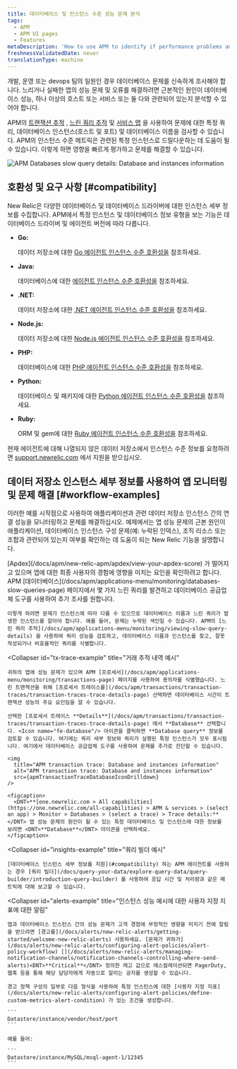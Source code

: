 ```yaml
---
title: 데이터베이스 및 인스턴스 수준 성능 문제 분석
tags:
  - APM
  - APM UI pages
  - Features
metaDescription: 'How to use APM to identify if performance problems and errors are due to database performance, one or more hosts/instances or services, or both.'
freshnessValidatedDate: never
translationType: machine
---
```




개발, 운영 또는 devops 팀의 일원인 경우 데이터베이스 문제를 신속하게 조사해야 합니다. 느리거나 실패한 앱의 성능 문제 및 오류를 해결하려면 근본적인 원인이 데이터베이스 성능, 하나 이상의 호스트 또는 서비스 또는 둘 다와 관련되어 있는지 분석할 수 있어야 합니다.

APM의 [트랜잭션 추적](/docs/apm/transactions/transaction-traces/transaction-traces) , [느린 쿼리 추적](/docs/apm/applications-menu/monitoring/viewing-slow-query-details) 및 [서비스 맵](/docs/data-analysis/service-maps/get-started/service-maps-visualize-monitor-apps-entire-architecture) 을 사용하여 문제에 대한 특정 쿼리, 데이터베이스 인스턴스(호스트 및 포트) 및 데이터베이스 이름을 검사할 수 있습니다. APM의 인스턴스 수준 메트릭은 관련된 특정 인스턴스로 드릴다운하는 데 도움이 될 수 있습니다. 이렇게 하면 영향을 빠르게 평가하고 문제를 해결할 수 있습니다.

<img
  title="APM Databases slow query details: Database and instances information"
  alt="APM Databases slow query details: Database and instances information"
  src={apmDatabaseOverview}
/>

## 호환성 및 요구 사항 [#compatibility]

New Relic은 다양한 데이터베이스 및 데이터베이스 드라이버에 대한 인스턴스 세부 정보를 수집합니다. APM에서 특정 인스턴스 및 데이터베이스 정보 유형을 보는 기능은 데이터베이스 드라이버 및 에이전트 버전에 따라 다릅니다.

* <DNT>**Go:**</DNT>

  데이터 저장소에 대한 [Go 에이전트 인스턴스 수준 호환성을](/docs/agents/go-agent/get-started/go-agent-compatibility-requirements#datastores) 참조하세요.

* <DNT>**Java:**</DNT>

  데이터베이스에 대한 [에이전트 인스턴스 수준 호환성을](/docs/agents/java-agent/getting-started/compatibility-requirements-java-agent#instance-level-db) 참조하세요.

* <DNT>**.NET:**</DNT>

  데이터 저장소에 대한 [.NET 에이전트 인스턴스 수준 호환성을](/docs/agents/net-agent/getting-started/compatibility-requirements-net-agent#instance-details) 참조하세요.

* <DNT>**Node.js:**</DNT>

  데이터 저장소에 대한 [Node.js 에이전트 인스턴스 수준 호환성을](/docs/agents/nodejs-agent/getting-started/compatibility-requirements-nodejs-agent#instance-details) 참조하세요.

* <DNT>**PHP:**</DNT>

  데이터베이스에 대한 [PHP 에이전트 인스턴스 수준 호환성을](/docs/agents/php-agent/getting-started/php-agent-compatibility-requirements#instance-details) 참조하세요.

* <DNT>**Python:**</DNT>

  데이터베이스 및 패키지에 대한 [Python 에이전트 인스턴스 수준 호환성을](/docs/agents/python-agent/getting-started/instrumented-python-packages#instance-details) 참조하세요.

* <DNT>**Ruby:**</DNT>

  ORM 및 gem에 대한 [Ruby 에이전트 인스턴스 수준 호환성을](/docs/agents/ruby-agent/getting-started/ruby-agent-requirements-supported-frameworks#instance_details) 참조하세요.

현재 에이전트에 대해 나열되지 않은 데이터 저장소에서 인스턴스 수준 정보를 요청하려면 [support.newrelic.com](https://support.newrelic.com) 에서 지원을 받으십시오.

## 데이터 저장소 인스턴스 세부 정보를 사용하여 앱 모니터링 및 문제 해결 [#workflow-examples]

이러한 예를 시작점으로 사용하여 애플리케이션과 관련 데이터 저장소 인스턴스 간의 연결 성능을 모니터링하고 문제를 해결하십시오. 예제에서는 앱 성능 문제의 근본 원인이 애플리케이션, 데이터베이스 인스턴스 구성 문제(예: 누락된 인덱스), 조직 리소스 또는 조합과 관련되어 있는지 여부를 확인하는 데 도움이 되는 New Relic 기능을 설명합니다.

<CollapserGroup>
  <Collapser
    id="slow-sql-example"
    title="느린 쿼리 추적 세부정보 예시"
  >
    [Apdex](/docs/apm/new-relic-apm/apdex/view-your-apdex-score) 가 떨어지고 있으며 앱에 대한 최종 사용자의 경험에 영향을 미치는 요인을 확인하려고 합니다. APM [데이터베이스](/docs/apm/applications-menu/monitoring/databases-slow-queries-page) 페이지에서 몇 가지 느린 쿼리를 발견하고 데이터베이스 공급업체 도구를 사용하여 추가 조사를 원합니다.

    이렇게 하려면 문제가 인스턴스에 따라 다를 수 있으므로 데이터베이스 이름과 느린 쿼리가 발생한 인스턴스를 알아야 합니다. 예를 들어, 문제는 누락된 색인일 수 있습니다. APM의 [느린 쿼리 추적](/docs/apm/applications-menu/monitoring/viewing-slow-query-details) 을 사용하여 쿼리 성능을 검토하고, 데이터베이스 이름과 인스턴스를 찾고, 잘못 작성되거나 비효율적인 쿼리를 식별합니다.
  </Collapser>

  <Collapser
    id="tx-trace-example"
    title="거래 추적 내역 예시"
  >
    귀하의 앱에 성능 문제가 있으며 APM [프로세서](/docs/apm/applications-menu/monitoring/transactions-page) 페이지를 사용하여 용의자를 식별했습니다. 느린 트랜잭션을 위해 [프로세서 트레이스를](/docs/apm/transactions/transaction-traces/transaction-traces-trace-details-page) 선택하면 데이터베이스 시간이 트랜잭션 성능의 주요 요인임을 알 수 있습니다.

    선택한 [프로세서 트레이스 **Details**](/docs/apm/transactions/transaction-traces/transaction-traces-trace-details-page) 에서 **Database** 선택합니다. <Icon name="fe-database"/> 아이콘을 클릭하면 **Database query** 정보를 검토할 수 있습니다. 여기에는 쿼리 세부 정보와 쿼리가 실행된 특정 인스턴스가 모두 표시됩니다. 여기에서 데이터베이스 공급업체 도구를 사용하여 문제를 추가로 진단할 수 있습니다.

    <img
      title="APM transaction trace: Database and instances information"
      alt="APM transaction trace: Database and instances information"
      src={apmTransactionTraceDatabaseIconDrilldown}
    />

    <figcaption>
      <DNT>**[one.newrelic.com > All capabilities](https://one.newrelic.com/all-capabilities) > APM & services > (select an app) > Monitor > Databases > (select a trace) > Trace details:**</DNT> 앱 성능 문제의 원인이 될 수 있는 특정 데이터베이스 및 인스턴스에 대한 정보를 보려면 <DNT>**Database**</DNT> 아이콘을 선택하세요.
    </figcaption>
  </Collapser>

  <Collapser
    id="insights-example"
    title="쿼리 빌더 예시"
  >
    [데이터베이스 인스턴스 세부 정보를 지원](#compatibility) 하는 APM 에이전트를 사용하는 경우 [쿼리 빌더](/docs/query-your-data/explore-query-data/query-builder/introduction-query-builder) 를 사용하여 응답 시간 및 처리량과 같은 메트릭에 대해 보고할 수 있습니다.
  </Collapser>

  <Collapser
    id="alerts-example"
    title="인스턴스 성능 예시에 대한 사용자 지정 지표에 대한 알림"
  >
    앱과 데이터베이스 인스턴스 간의 성능 문제가 고객 경험에 부정적인 영향을 미치기 전에 알림을 받으려면 [경고를](/docs/alerts/new-relic-alerts/getting-started/welcome-new-relic-alerts) 사용하세요. [문제가 귀하가](/docs/alerts/new-relic-alerts/configuring-alert-policies/alert-policy-workflow) [](/docs/alerts/new-relic-alerts/managing-notification-channels/notification-channels-controlling-where-send-alerts)<DNT>**Critical**</DNT> 정의한 레고 값으로 에스컬레이션되면 PagerDuty, 웹훅 등을 통해 해당 담당자에게 자동으로 알리는 공지를 생성할 수 있습니다.

    경고 정책 구성의 일부로 다음 형식을 사용하여 특정 인스턴스에 대한 [사용자 지정 지표](/docs/alerts/new-relic-alerts/configuring-alert-policies/define-custom-metrics-alert-condition) 가 있는 조건을 생성합니다.

    ```
    Datastore/instance/vendor/host/port
    ```

    예를 들어:

    ```
    Datastore/instance/MySQL/msql-agent-1/12345
    ```
  </Collapser>
</CollapserGroup>